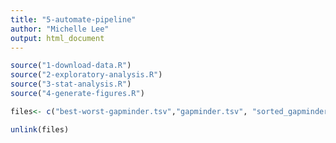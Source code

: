 ```yaml
---
title: "5-automate-pipeline"
author: "Michelle Lee"
output: html_document
---
```


```r
source("1-download-data.R")
source("2-exploratory-analysis.R")
source("3-stat-analysis.R")
source("4-generate-figures.R")

files<- c("best-worst-gapminder.tsv","gapminder.tsv", "sorted_gapminder.tsv", "plots/gdp-quantile.png", "plots/lifeExp-density.png","plots/lifeExp-quantile.png","plots/r-sq-africa.png", "plots/r-sq-americas.png", "plots/r-sq-asia.png","plots/r-sq-europe.png","plots/r-sq-oceania.png")

unlink(files)
```

